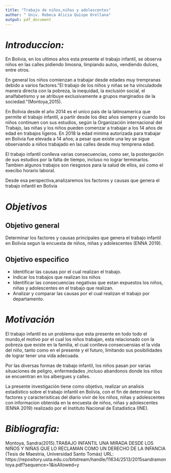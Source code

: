 ```yaml
---
title: "Trabajo de niños,niñas y adolescentes"
author: " Univ. Rebeca Alicia Quispe Orellana"
output: pdf_document
---
```

# *Introduccion:*
En Bolivia, en los ultimos años esta presente el trabajo infantil, se observa niños en las calles pidiendo limosna, limpiando autos, vendiendo dulces, entre otros.

En general los niños comienzan a trabajar desde edades muy trempranas debido  a varios factores."El trabajo de los niños y niñas se ha vinculadode manera directa con la pobreza, la inequidad, la exclusión social, el analfabetismo y se atribuye exclusivamente a grupos marginados de la sociedad."(Montoya,2015).

En Bolivia desde el año 2014 es el unico pais de la latinoamerica que permite el trabajo infantil,  a partir desde los diez años siempre y cuando los niños continuen con sus estudios, según la Organización internacional del Trabajo, las niñas y los niños pueden comenzar a trabajar a los 14 años de edad en trabajos ligeros. En 2018 la edad minima autorizada para trabajar en Bolivia fue elevada a 14 años; a pesar que existe una ley se sigue observando a niños trabajado en las calles desde muy temprena edad.

El trabajo infantil conlleva varias consecuencias, como ser, la postergación de sus estudios por la falta de tiempo, incluso no lograr terminarlos. Tambien algunos trabajos son riesgosos para la salud de ellos, asi como el execibo horario laboral. 

Desde esa perspectiva,analizaremos los factores y causas que genera el trabajo infantil en Bolivia 


# *Objetivos*

## Objetivo general

Determinar los factores y causas principales que genera el trabajo infantil en 
Bolivia segun la encuesta de niños, niñas y adolescentes (ENNA 2019).


## Objetivo especifico

+ Identificar las causas por el cual realizan el trabajo.
+ Indicar los trabajos que realizan los niños
+ Identificar las consecuencias negativas que estan expuestos los niños, niñas y adolescentes en el trabajo que realizan.
+ Analizar y comparar las causas por el cual realizan el trabajo por departamento.




# *Motivación*
El trabajo infantil es un problema que esta presente en todo todo el mundo,el motivo por el cual los niños trabajan, esta relacionado con la pobreza que existe en la familia, el cual conlleva consecuensias el la vida del niño, tanto como  en el presente y el futuro, limitando sus posibilidades de lograr tener una vida adecuada.

Por las diversas formas de trabajo infantil, los niños pasan por varias situaciones de peligro, enfermedades ,incluso abandonos donde los niños se encuentran en los albergues y calles.

La presente investigación tiene como objetivo, realizar un analisis estadístico sobre el trabajo infantil en Bolivia,  con el fin de determinar los factores y caracterisiticas del diario vivir de los niños, niñas y adolescentes con informacion obtenida en la encuesta de niños, niñas y adolescentes (ENNA 2019) realizado por el Instituto Nacional de Estadistica (INE).



# *Bibliografia:*
Montoya, Sandra(2015).TRABAJO INFANTIL UNA MIRADA DESDE LOS NIÑOS Y NIÑAS QUE LO RECLAMAN COMO UN DERECHO DE LA INFANCIA (Tesis de Maestria, Universidad Santo Tomás) URL: https://repository.usta.edu.co/bitstream/handle/11634/2513/2015sandramontoya.pdf?sequence=1&isAllowed=y
